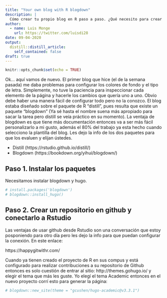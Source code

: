 ```yaml
---
title: "Your own blog with R blogdown"
description: |
  Cómo crear tu propio blog en R paso a paso. ¿Qué necesito para crear mi propio blog? ¿Cómo se hace para subir mi primer post? ¿Qué tengo que hacer para conseguir mi propio dominio para el sitio web?
author:
  - name: Luis Monge
    url: https://twitter.com/luisdi28
date: 09-04-2020
output:
  distill::distill_article:
    self_contained: false
draft: true
---
```


```r
knitr::opts_chunk$set(echo = TRUE)
```

Ok... aquí vamos de nuevo. El primer blog que hice (el de la semana pasada) me
daba problemas para configurar los colores de fondo y el tipo de letra.
Simplemente, no tuve la paciencia para inspeccionar cada elemento de la página
y hacerle los cambios que quería uno a uno. Obvio debe haber una manera fácil
de configurar todo pero no la conozco. El blog estaba diseñado sobre el paquete 
de R "distill", pues resulta que existe un paquete "blogdown" (Ya sé hasta el 
nombre suena más apropiado para sacar la tarea pero distill se veía práctico en 
su momento). La ventaja de blogdown es que tiene más documentación entonces va a
ser más fácil personalizarlo a mi gusto, además el 80% del trabajo ya esta hecho
cuando selecciono la plantilla del blog. Les dejo la info de los dos paquetes
para que los evaluen y elijan ústedes.

- Distill (https://rstudio.github.io/distill/)
- Blogdown (https://bookdown.org/yihui/blogdown/)

## Paso 1. Instalar los paquetes

Necesitamos instalar blogdown y hugo.

```r
# install.packages('blogdown')
# blogdown::install_hugo()
```

## Paso 2. Crear un repositorio en github y conectarlo a Rstudio

Las ventajas de usar github desde Rstudio son una conversación que estoy
posponiendo para otro día pero les dejo la info para que puedan configurar la
conexión. En este enlace: 

https://happygitwithr.com/

Cuando ya tienen creado el proyecto de R en sus compus y está configurado para
realizar contribuciones a su repositorio de Github entonces es solo cuestión de
entrar al sitio: http://themes.gohugo.io/ y elegir el tema que más les guste. 
Yo elegí el tema Academic entonces en el nuevo proyecto corrí esto para
generar la página:

```r
# blogdown::new_site(theme = "gcushen/hugo-academic@v3.3.1")
```









